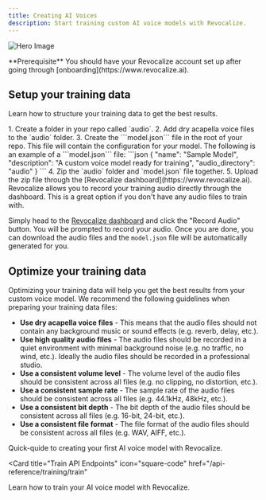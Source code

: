 ```yaml
---
title: Creating AI Voices
description: Start training custom AI voice models with Revocalize.
---
```


![Hero Image](/images/revocalize-ai-voice-models.png)

<Info>
  **Prerequisite** You should have your Revocalize account set up after going through
  [onboarding](https://www.revocalize.ai).
</Info>

## Setup your training data

Learn how to structure your training data to get the best results.

<AccordionGroup>

<Accordion icon="upload" title="Upload your audio training files">
1. Create a folder in your repo called `audio`.
2. Add dry acapella voice files to the `audio` folder.
3. Create the ```model.json``` file in the root of your repo. This file will contain the configuration for your model. The following is an example of a ```model.json``` file:
  ```json
  {
    "name": "Sample Model",
    "description": "A custom voice model ready for training",
    "audio_directory": "audio"
  } 
  ```
4. Zip the `audio` folder and `model.json` file together.
5. Upload the zip file through the [Revocalize dashboard](https://www.revocalize.ai).
</Accordion>

<Accordion icon="rocket" title="Record your training audio through Revocalize">
Revocalize allows you to record your training audio directly through the dashboard. This is a great option if you don't have any audio files to train with.

Simply head to the [Revocalize dashboard](https://www.revocalize.ai) and click the "Record Audio" button. You will be prompted to record your audio. 
Once you are done, you can download the audio files and the `model.json` file will be automatically generated for you.

</Accordion>

</AccordionGroup>

## Optimize your training data

Optimizing your training data will help you get the best results from your custom voice model. 
We recommend the following guidelines when preparing your training data files:

- **Use dry acapella voice files** - This means that the audio files should not contain any background music or sound effects (e.g. reverb, delay, etc.).
- **Use high quality audio files** - The audio files should be recorded in a quiet environment with minimal background noise (e.g. no traffic, no wind, etc.). Ideally the audio files should be recorded in a professional studio.
- **Use a consistent volume level** - The volume level of the audio files should be consistent across all files (e.g. no clipping, no distortion, etc.).
- **Use a consistent sample rate** - The sample rate of the audio files should be consistent across all files (e.g. 44.1kHz, 48kHz, etc.).
- **Use a consistent bit depth** - The bit depth of the audio files should be consistent across all files (e.g. 16-bit, 24-bit, etc.).
- **Use a consistent file format** - The file format of the audio files should be consistent across all files (e.g. WAV, AIFF, etc.).

<CardGroup>

<Card title="Create your AI Voice Model" icon="fingerprint" href="/api-reference/models/create">
  Quick-quide to creating your first AI voice model with Revocalize.
</Card>

<Card
  title="Train API Endpoints"
  icon="square-code"
  href="/api-reference/training/train"
>
  Learn how to train your AI voice model with Revocalize.
</Card>

</CardGroup>